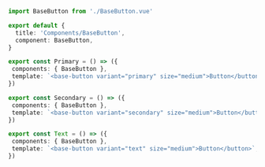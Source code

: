 ```ts
import BaseButton from './BaseButton.vue'

export default {
  title: 'Components/BaseButton',
  component: BaseButton,
}

export const Primary = () => ({
 components: { BaseButton },
 template: `<base-button variant="primary" size="medium">Button</button>`,
})

export const Secondary = () => ({
 components: { BaseButton },
 template: `<base-button variant="secondary" size="medium">Button</button>`,
})

export const Text = () => ({
 components: { BaseButton },
 template: `<base-button variant="text" size="medium">Button</button>`,
})
```
